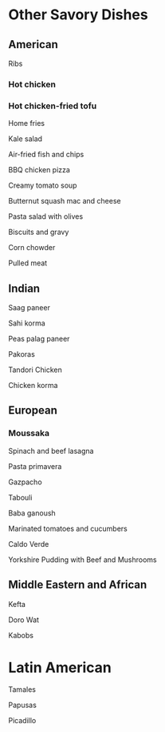 # Other Savory Dishes {.unnumbered}


## American {.unnumbered}

Ribs

### Hot chicken {.unnumbered #hotchicken}

### Hot chicken-fried tofu {.unnumbered #hottofu}

Home fries

Kale salad

Air-fried fish and chips

BBQ chicken pizza

Creamy tomato soup

Butternut squash mac and cheese

Pasta salad with olives

Biscuits and gravy

Corn chowder

Pulled meat


## Indian {.unnumbered}

Saag paneer

Sahi korma

Peas palag paneer

Pakoras

Tandori Chicken

Chicken korma


## European {.unnumbered}

### Moussaka {.unnumbered #moussaka}

Spinach and beef lasagna

Pasta primavera

Gazpacho

Tabouli

Baba ganoush

Marinated tomatoes and cucumbers

Caldo Verde

Yorkshire Pudding with Beef and Mushrooms

## Middle Eastern and African {.unnumbered}

Kefta

Doro Wat

Kabobs

# Latin American {.unnumbered}

Tamales

Papusas

Picadillo



